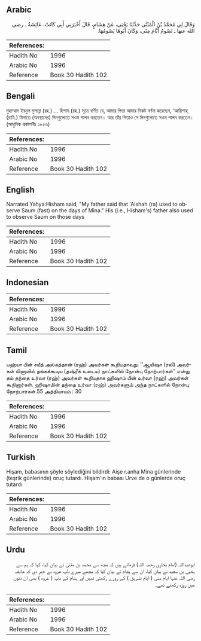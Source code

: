## Arabic


<div dir="rtl" lang="ar" style={{fontSize:'larger',backgroundColor:'#f8f9fa',padding:20}}>
وَقَالَ لِي مُحَمَّدُ بْنُ الْمُثَنَّى حَدَّثَنَا يَحْيَى، عَنْ هِشَامٍ، قَالَ أَخْبَرَنِي أَبِي كَانَتْ، عَائِشَةُ ـ رضى الله عنها ـ تَصُومُ أَيَّامَ مِنًى، وَكَانَ أَبُوهَا يَصُومُهَا‏.‏
</div>
<div style={{backgroundColor:'#f8f9fa',padding:20, marginBottom: 10}}><table> <thead> <tr> <th>References:</th> <th></th> </tr> </thead> <tbody><tr><td>Hadith No</td><td>1996</td></tr><tr><td>Arabic No</td><td>1996</td></tr><tr><td>Reference</td><td>Book 30 Hadith 102</td></tr></tbody></table></div>

## Bengali


<div dir="ltr" lang="bn" style={{fontSize:'larger',backgroundColor:'#f8f9fa',padding:20}}>
মুহাম্মাদ ইবনুল মুসান্না (রহ.) ... হিশাম (রহ.) সূত্রে বর্ণিত যে, আমার পিতা আমার নিকট বর্ণনা করেছেন, ‘আয়িশাহ্ (রাযি.) মিনাতে (অবস্থানের) দিনগুলোতে সওম পালন করতেন। আর তাঁর পিতাও সে দিনগুলোতে সওম পালন করতেন। (আধুনিক প্রকাশনীঃ ১৮৫৬)
</div>
<div style={{backgroundColor:'#f8f9fa',padding:20, marginBottom: 10}}><table> <thead> <tr> <th>References:</th> <th></th> </tr> </thead> <tbody><tr><td>Hadith No</td><td>1996</td></tr><tr><td>Arabic No</td><td>1996</td></tr><tr><td>Reference</td><td>Book 30 Hadith 102</td></tr></tbody></table></div>

## English


<div dir="ltr" lang="en" style={{fontSize:'larger',backgroundColor:'#f8f9fa',padding:20}}>
Narrated Yahya:Hisham said, "My father said that 'Aishah (ra) used to observe Saum (fast) on the days of Mina." His (i.e., Hisham's) father also used to observe Saum on those days
</div>
<div style={{backgroundColor:'#f8f9fa',padding:20, marginBottom: 10}}><table> <thead> <tr> <th>References:</th> <th></th> </tr> </thead> <tbody><tr><td>Hadith No</td><td>1996</td></tr><tr><td>Arabic No</td><td>1996</td></tr><tr><td>Reference</td><td>Book 30 Hadith 102</td></tr></tbody></table></div>

## Indonesian


<div dir="ltr" lang="id" style={{fontSize:'larger',backgroundColor:'#f8f9fa',padding:20}}>

</div>
<div style={{backgroundColor:'#f8f9fa',padding:20, marginBottom: 10}}><table> <thead> <tr> <th>References:</th> <th></th> </tr> </thead> <tbody><tr><td>Hadith No</td><td>1996</td></tr><tr><td>Arabic No</td><td>1996</td></tr><tr><td>Reference</td><td>Book 30 Hadith 102</td></tr></tbody></table></div>

## Tamil


<div dir="ltr" lang="ta" style={{fontSize:'larger',backgroundColor:'#f8f9fa',padding:20}}>
யஹ்யா பின் சயீத் அல்கத்தான் (ரஹ்) அவர்கள் கூறியதாவது: ‘‘ஆயிஷா (ரலி) அவர்கள் மினாவில் தங்கக்கூடிய (தஷ்ரீக் உடைய) நாட்களில் நோன்பு நோற்பார்கள்” என்று தம் தந்தை உர்வா (ரஹ்) அவர்கள் கூறியதாக ஹிஷாம் பின் உர்வா (ரஹ்) அவர்கள் கூறினார்கள். ஹிஷாமின் தந்தை உர்வா (ரஹ்) அவர்களும் அந்த நாட்களில் நோன்பு நோற்பார்கள்.55 அத்தியாயம் : 30
</div>
<div style={{backgroundColor:'#f8f9fa',padding:20, marginBottom: 10}}><table> <thead> <tr> <th>References:</th> <th></th> </tr> </thead> <tbody><tr><td>Hadith No</td><td>1996</td></tr><tr><td>Arabic No</td><td>1996</td></tr><tr><td>Reference</td><td>Book 30 Hadith 102</td></tr></tbody></table></div>

## Turkish


<div dir="ltr" lang="tr" style={{fontSize:'larger',backgroundColor:'#f8f9fa',padding:20}}>
Hişam, babasının şöyle söylediğini bildirdi: Aişe r.anha Mina günlerinde (teşrik günlerinde) oruç tutardı. Hişam'ın babası Urve de o günlerde oruç tutardı
</div>
<div style={{backgroundColor:'#f8f9fa',padding:20, marginBottom: 10}}><table> <thead> <tr> <th>References:</th> <th></th> </tr> </thead> <tbody><tr><td>Hadith No</td><td>1996</td></tr><tr><td>Arabic No</td><td>1996</td></tr><tr><td>Reference</td><td>Book 30 Hadith 102</td></tr></tbody></table></div>

## Urdu


<div dir="rtl" lang="ur" style={{fontSize:'larger',backgroundColor:'#f8f9fa',padding:20}}>
ابوعبداللہ (امام بخاری رحمہ اللہ) فرماتے ہیں کہ مجھ سے محمد بن مثنیٰ نے بیان کیا، کہا کہ ہم سے یحییٰ بن سعید نے بیان کیا، ان سے ہشام نے بیان کیا کہ مجھے میرے باپ عروہ نے خبر دی کہ عائشہ رضی اللہ عنہا ایام منی ( ایام تشریق ) کے روزے رکھتی تھیں اور ہشام کے باپ ( عروہ ) بھی ان دنوں میں روزہ رکھتے تھے۔
</div>
<div style={{backgroundColor:'#f8f9fa',padding:20, marginBottom: 10}}><table> <thead> <tr> <th>References:</th> <th></th> </tr> </thead> <tbody><tr><td>Hadith No</td><td>1996</td></tr><tr><td>Arabic No</td><td>1996</td></tr><tr><td>Reference</td><td>Book 30 Hadith 102</td></tr></tbody></table></div>